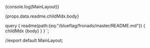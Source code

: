 
<div>{console.log(MainLayout)}</div>

<MDXRenderer>{props.data.readme.childMdx.body}</MDXRenderer>

query {
    readme(path:{eq:"/blueflag/fronads/master/README.md"}) {
        childMdx {body}
    }
}
`;

//export default MainLayout;
